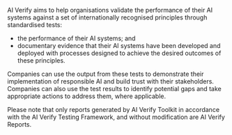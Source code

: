 
AI Verify aims to help organisations validate the performance of their AI systems against a set of internationally recognised principles through standardised tests:
<ul style={styles.list}>
<li>the performance of their AI systems; and</li>
<li>documentary evidence that their AI systems have been developed and deployed with processes designed to achieve the desired outcomes of these principles.</li>
</ul>
Companies can use the output from these tests to demonstrate their implementation of responsible AI and build trust with their stakeholders. Companies can also use the test results to identify potential gaps and take appropriate actions to address them, where applicable.

Please note that only reports generated by AI Verify Toolkit in accordance with the AI Verify Testing Framework, and without modification are AI Verify Reports.